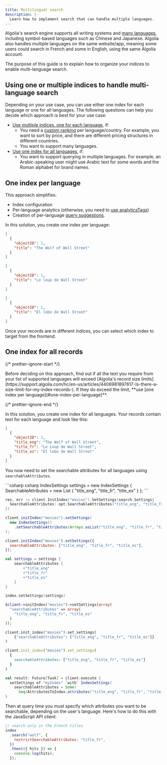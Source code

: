 ```yaml
---
title: Multilingual search
description: |-
  Learn how to implement search that can handle multiple languages.
---
```


Algolia's search engine supports all writing systems and [many languages](/guides/managing-results/optimize-search-results/handling-natural-languages-nlp/in-depth/supported-languages/), including symbol-based languages such as Chinese and Japanese. Algolia also handles multiple languages on the same website/app, meaning some users could search in French and some in English, using the same Algolia account.

The purpose of this guide is to explain how to organize your indices to enable multi-language search.

## Using one or multiple indices to handle multi-language search

Depending on your use case, you can use either one index for each language or one for all languages. The following questions can help you decide which approach is best for your use case:

- [Use multiple indices, one for each language](#one-index-per-language), if:
  - You need a [custom ranking](/guides/managing-results/must-do/custom-ranking/) per language/country. For example, you want to sort by price, and there are different pricing structures in different countries.
  - You want to support many languages.
- [Use one index for all languages](#one-index-for-all-records), if:
  - You want to support querying in multiple languages. For example, an Arabic-speaking user might use Arabic text for some words and the Roman alphabet for brand names.

## One index per language

This approach simplifies:

- Index configuration
- Per-language analytics (otherwise, you need to [use analyticsTags](/api-reference/api-parameters/analyticsTags/))
- Creation of per-language [query suggestions](/guides/building-search-ui/ui-and-ux-patterns/query-suggestions/js/).

In this solution, you create one index per language:

```json json
[
  {
    "objectID": 1,
    "title": "The Wolf of Wall Street"
  }
]
```

```json json
[
  {
    "objectID": 1,
    "title": "Le loup de Wall Street"
  }
]
```

```json json
[
  {
    "objectID": 1,
    "title": "El lobo de Wall Street"
  }
]
```

Once your records are in different indices, you can select which index to target from the frontend.

## One index for all records

{/* prettier-ignore-start */}

<Note>
  Before deciding on this approach, find out if all the text you require from your list of supported languages will exceed
  [Algolia's record size limits](https://support.algolia.com/hc/en-us/articles/4406981897617-Is-there-a-size-limit-for-my-index-records-). If they do exceed the limit, **use [one index per language](#one-index-per-language)**.
</Note>

{/* prettier-ignore-end */}

In this solution, you create one index for all languages. Your records contain text for each language and look like this:

```json json
[
  {
    "objectID": 1,
    "title_eng": "The Wolf of Wall Street",
    "title_fr": "Le Loup de Wall Street",
    "title_es": "El lobo de Wall Street"
  }
]
```

You now need to set the searchable attributes for all languages using `searchableAttributes`.

<CodeGroup>
  ```csharp csharp
  IndexSettings settings = new IndexSettings
  {
      SearchableAttributes = new List<string> { "title_eng", "title_fr", "title_es" }
  };
  ```

  ```go go
  res, err := client.InitIndex("movies").SetSettings(search.Settings{
  	SearchableAttributes: opt.SearchableAttributes("title_eng", "title_fr", "title_es"),
  })
  ```

  ```java java
  client.initIndex("movies").setSettings(
    new IndexSettings()
      .setSearchableAttributes(Arrays.asList("title_eng", "title_fr", "title_es"))
  );
  ```

  ```js js
  client.initIndex("movies").setSettings({
    searchableAttributes: ["title_eng", "title_fr", "title_es"],
  });
  ```

  ```kotlin kotlin
  val settings = settings {
      searchableAttributes {
          +"title_eng"
          +"title_fr"
          +"title_es"
      }
  }

  index.setSettings(settings)
  ```

  ```php php
  $client->initIndex("movies")->setSettings(array(
    "searchableAttributes" => array(
      "title_eng", "title_fr", "title_es"
    )
  ));
  ```

  ```python python
  client.init_index("movies").set_settings(
      {"searchableAttributes": ["title_eng", "title_fr", "title_es"]}
  )
  ```

  ```ruby ruby
  client.init_index("movies").set_settings(
    {
      searchableAttributes: ["title_eng", "title_fr", "title_es"]
    }
  )
  ```

  ```scala scala
  val result: Future[Task] = client.execute {
    setSettings of "myIndex" `with` IndexSettings(
      searchableAttributes = Some(
        Seq(AttributesToIndex.attributes("title_eng", "title_fr", "title_es"))), )
  }
  ```
</CodeGroup>

Then at query time you must specify which attributes you want to be searchable, depending on the user's language. Here's how to do this with the JavaScript API client:

```js js
// search only in the French titles
index
  .search("wolf", {
    restrictSearchableAttributes: "title_fr",
  })
  .then(({ hits }) => {
    console.log(hits);
  });
```
